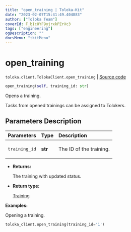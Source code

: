 ```yaml
---
title: "open_training | Toloka-Kit"
date: "2023-02-07T15:41:49.404883"
author: ["Toloka Team"]
coverId: F_bIcOYF9yjrxkPZrXc3
tags: ["engineering"]
ogDescription: ""
docsMenu: "tkitMenu"
---
```


# open_training
`toloka.client.TolokaClient.open_training` | [Source code](https://github.com/Toloka/toloka-kit/blob/v1.1.3/src/client/__init__.py#L1974)

```python
open_training(self, training_id: str)
```

Opens a training.

Tasks from opened trainings can be assigned to Tolokers.

## Parameters Description

| Parameters | Type | Description |
| :----------| :----| :-----------|
`training_id`|**str**|<p>The ID of the training.</p>

* **Returns:**

  The training with updated status.

* **Return type:**

  [Training](/docs-new/toloka-kit/reference/toloka.client.training.Training)

**Examples:**

Opening a training.

```python
toloka_client.open_training(training_id='1')
```
